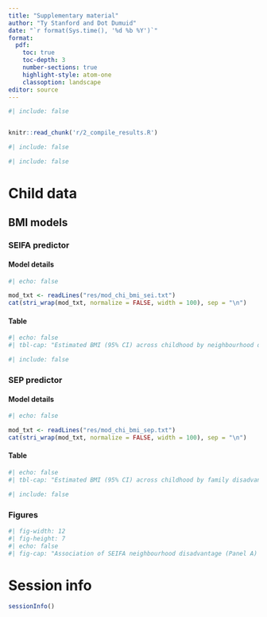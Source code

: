 ```yaml
---
title: "Supplementary material"
author: "Ty Stanford and Dot Dumuid"
date: "`r format(Sys.time(), '%d %b %Y')`"
format: 
  pdf:
    toc: true
    toc-depth: 3
    number-sections: true
    highlight-style: atom-one
    classoption: landscape
editor: source
---
```





```R
#| include: false


knitr::read_chunk('r/2_compile_results.R')
```

\newpage



```R
#| include: false

```

```R
#| include: false

```


\newpage

# Child data

## BMI models


\newpage

### SEIFA predictor

#### Model details


```R
#| echo: false

mod_txt <- readLines("res/mod_chi_bmi_sei.txt")
cat(stri_wrap(mod_txt, normalize = FALSE, width = 100), sep = "\n")


```



#### Table

```R
#| echo: false
#| tbl-cap: "Estimated BMI (95% CI) across childhood by neighbourhood disadvantage (SEIFA) quintile (1=most, 5=least disadvantage), stratified by PRS quintile (1=lowest, 5=highest risk)"
```

```R
#| include: false
```



\newpage

### SEP predictor


#### Model details


```R
#| echo: false

mod_txt <- readLines("res/mod_chi_bmi_sep.txt")
cat(stri_wrap(mod_txt, normalize = FALSE, width = 100), sep = "\n")


```



#### Table


```R
#| echo: false
#| tbl-cap: "Estimated BMI (95% CI) across childhood by family disadvantage (SEP) quintile (1=most, 5=least disadvantage), stratified by PRS quintile (1=lowest, 5=highest risk)"
```


```R
#| include: false
```


### Figures

```R
#| fig-width: 12
#| fig-height: 7
#| echo: false
#| fig-cap: "Association of SEIFA neighbourhood disadvantage (Panel A) and SEP family disadvantage (Panel B) with BMI across childhood. In all cases quintile 1 represents the most disadvantage."

```



\newpage


# Session info


```R
sessionInfo()
```


